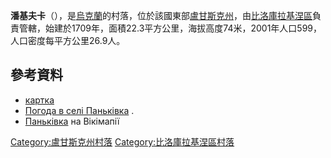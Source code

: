 {{coord|49|26|42|N|38|47|39|E|scale:100000|display=title}}

'''潘基夫卡'''（{{lang-uk|Паньківка}}），是[[烏克蘭|烏克蘭]]的村落，位於該國東部[[盧甘斯克州|盧甘斯克州]]，由[[比洛庫拉基涅區|比洛庫拉基涅區]]負責管轄，始建於1709年，面積22.3平方公里，海拔高度74米，2001年人口599，人口密度每平方公里26.9人。

==參考資料==
* [http://w1.c1.rada.gov.ua/pls/z7502/A005?rdat1=07.12.2010&rf7571=17946 картка]
* [http://weather.in.ua/ua/lyganskaja/19582 Погода в селі Паньківка] {{Wayback|url=http://weather.in.ua/ua/lyganskaja/19582 |date=20131004213416 }}.
* [http://wikimapia.org/19286425/uk/Паньківка Паньківка] {{Wayback|url=http://wikimapia.org/19286425/uk/%D0%9F%D0%B0%D0%BD%D1%8C%D0%BA%D1%96%D0%B2%D0%BA%D0%B0 |date=20160307232140 }} на Вікімапії

{{DEFAULTSORT:Паньківка}}
[[Category:盧甘斯克州村落|Category:盧甘斯克州村落]]
[[Category:比洛庫拉基涅區村落|Category:比洛庫拉基涅區村落]]


{{Luhansk-geo-stub}}